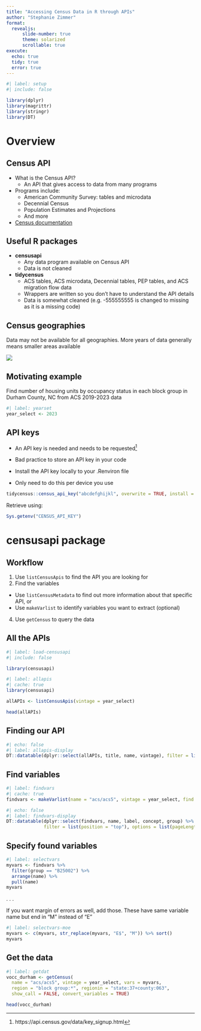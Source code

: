 ```yaml
---
title: "Accessing Census Data in R through APIs"
author: "Stephanie Zimmer"
format: 
  revealjs:
      slide-number: true
      theme: solarized
      scrollable: true
execute: 
  echo: true
  tidy: true
  error: true
---
```


```r
#| label: setup
#| include: false

library(dplyr)
library(magrittr)
library(stringr)
library(DT)
```



# Overview

## Census API

- What is the Census API?
  - An API that gives access to data from many programs

- Programs include:
  - American Community Survey: tables and microdata
  - Decennial Census
  - Population Estimates and Projections
  - And more

- [Census documentation](https://www.census.gov/data/developers/guidance/api-user-guide.html)

## Useful R packages

- **censusapi**
  - Any data program available on Census API
  - Data is not cleaned

- **tidycensus**
  - ACS tables, ACS microdata, Decennial tables, PEP tables, and ACS migration flow data
  - Wrappers are written so you don't have to understand the API details
  - Data is somewhat cleaned (e.g. -555555555 is changed to missing as it is a missing code)
  


## Census geographies

Data may not be available for all geographies. More years of data generally means smaller areas available

![](https://mcdc.missouri.edu/geography/sumlevs/censusgeochart.png){fig-alt="Census geography hierarchy figure"}

## Motivating example

Find number of housing units by occupancy status in each block group in Durham County, NC from ACS 2019-2023 data

```r
#| label: yearset
year_select <- 2023
```


## API keys

- An API key is needed and needs to be requested^[https://api.census.gov/data/key_signup.html]

- Bad practice to store an API key in your code

- Install the API key locally to your .Renviron file

- Only need to do this per device you use

```r
tidycensus::census_api_key("abcdefghijkl", overwrite = TRUE, install = TRUE)
```

Retrieve using:

```r
Sys.getenv("CENSUS_API_KEY")
```

# censusapi package

## Workflow

1. Use `listCensusApis` to find the API you are looking for
2. Find the variables
  + Use `listCensusMetadata` to find out more information about that specific API, or
  + Use `makeVarlist` to identify variables you want to extract (optional)
4. Use `getCensus` to query the data


## All the APIs

```r
#| label: load-censusapi
#| include: false

library(censusapi)
```


```r
#| label: allapis
#| cache: true
library(censusapi)

allAPIs <- listCensusApis(vintage = year_select)

head(allAPIs)
```


## Finding our API

```r
#| echo: false
#| label: allapis-display
DT::datatable(dplyr::select(allAPIs, title, name, vintage), filter = list(position = "top"), options = list(pageLength = 4, dom = "tp"))
```


## Find variables

```r
#| label: findvars
#| cache: true
findvars <- makeVarlist(name = "acs/acs5", vintage = year_select, find = "occupancy", output = "dataframe", varsearch = "concept") 
```

```r
#| echo: false
#| label: findvars-display
DT::datatable(dplyr::select(findvars, name, label, concept, group) %>% arrange(name),
              filter = list(position = "top"), options = list(pageLength = 4, dom = "tp"))
```

## Specify found variables

```r
#| label: selectvars
myvars <- findvars %>%
  filter(group == "B25002") %>%
  arrange(name) %>%
  pull(name)
myvars
```

. . . 

If you want margin of errors as well, add those. These have same variable name but end in "M" instead of "E"

```r
#| label: selectvars-moe
myvars <- c(myvars, str_replace(myvars, "E$", "M")) %>% sort()
myvars
```


## Get the data

```r
#| label: getdat
vocc_durham <- getCensus(
  name = "acs/acs5", vintage = year_select, vars = myvars,
  region = "block group:*", regionin = "state:37+county:063",
  show_call = FALSE, convert_variables = TRUE)

head(vocc_durham)
```